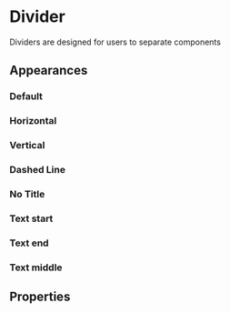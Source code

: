 
# Divider

Dividers are designed for users to separate components

## Appearances

### Default

<Canvas>
  <Story id="components-divider--default" />
</Canvas>

### Horizontal

<Canvas>
  <Story id="components-divider--horizontal" />
</Canvas>

### Vertical

<Canvas>
  <Story id="components-divider--vertical" />
</Canvas>

### Dashed Line

<Canvas>
  <Story id="components-divider--dashed-line" />
</Canvas>

### No Title

<Canvas>
  <Story id="components-divider--no-title" />
</Canvas>

### Text start

<Canvas>
  <Story id="components-divider--text-start" />
</Canvas>

### Text end

<Canvas>
  <Story id="components-divider--text-end" />
</Canvas>

### Text middle

<Canvas>
  <Story id="components-divider--text-middle" />
</Canvas>

## Properties

<ArgsTable of="bq-divider" />
